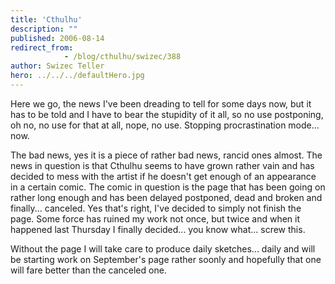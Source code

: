 ```yaml
---
title: 'Cthulhu'
description: ""
published: 2006-08-14
redirect_from: 
            - /blog/cthulhu/swizec/388
author: Swizec Teller
hero: ../../../defaultHero.jpg
---
```

Here we go, the news I've been dreading to tell for some days now, but it has to be told and I have to bear the stupidity of it all, so no use postponing, oh no, no use for that at all, nope, no use. Stopping procrastination mode... now.  
  
The bad news, yes it is a piece of rather bad news, rancid ones almost. The news in question is that Cthulhu seems to have grown rather vain and has decided to mess with the artist if he doesn't get enough of an appearance in a certain comic. The comic in question is the page that has been going on rather long enough and has been delayed postponed, dead and broken and finally... canceled. Yes that's right, I've decided to simply not finish the page. Some force has ruined my work not once, but twice and when it happened last Thursday I finally decided... you know what... screw this.  
  
Without the page I will take care to produce daily sketches... daily and will be starting work on September's page rather soonly and hopefully that one will fare better than the canceled one.